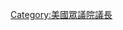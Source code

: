 {{Navbox
| name= 美国联邦众议院议长
| title=[[美國眾議院議長|美国联邦众议院议长]] 
| state= {{{state|autocollapse}}}
|listclass = hlist
| image=[[Image:Seal of the Speaker of the US House of Representatives.svg|125px]]
| group1 = 18世纪
| list1 = 
# [[弗雷德里克·穆伦堡|穆伦堡]]
# [[小乔纳森·特朗布尔|特朗布尔]]
# [[弗雷德里克·穆伦堡|穆伦堡]]
# [[乔纳森·戴顿|戴顿]]
# [[西奥多·塞奇威克|塞奇威克]]
| group2 = 19世纪
| list2 = 
#<li value="6" style="{{hlist-reset|6}}">[[纳撒尼尔·梅肯|梅肯]]
# [[约瑟夫·布拉德利·瓦伦|瓦伦]]
# [[亨利·克莱|克莱]]
# [[兰登·切夫斯|切夫斯]]
# [[亨利·克莱|克莱]]
# [[约翰·W·泰勒|泰勒]]
# [[菲利普·彭德尔顿·巴伯|巴伯]]
# [[亨利·克莱|克莱]]
# [[约翰·W·泰勒|泰勒]]
# [[安德鲁·史蒂文森|史蒂文森]]
# [[约翰·贝尔 (政治家)|贝尔]]
# [[詹姆斯·诺克斯·波尔克|波尔克]]
# [[罗伯特·M·T·亨特|亨特]]
# [[约翰·怀特 (政治家)|怀特]]
# [[约翰·温斯顿·琼斯|琼斯]]
# [[约翰·卫斯理·戴维斯|戴维斯]]
# [[罗伯特·查尔斯·温思罗普|温思罗普]]
# [[豪厄尔·科布|科布]]
# [[林恩·博伊德|博伊德]]
# [[纳撒尼尔·班克斯|班克斯]]
# [[詹姆斯·劳伦斯·奥尔|奥尔]]
# [[威廉·彭宁顿|彭宁顿]]
# [[加鲁沙·格罗|格罗]]
# [[斯凯勒·科尔法克斯|科尔法克斯]]
# [[西奥多·波默罗伊|波默罗伊]]
# [[詹姆斯·G·布莱恩|布莱恩]]
# [[迈克尔·克尔|克尔]]
# [[塞缪尔·J·兰德尔|兰德尔]]
# [[约瑟夫·沃伦·基弗|基弗]]
# [[约翰·G·卡莱尔|卡莱尔]]
# [[托马斯·布拉克特·里德|里德]]
# [[查尔斯·弗雷德里克·克里斯普|克里斯普]]
# [[托马斯·布拉克特·里德|里德]]
# [[戴维·亨德森|亨德森]]
| group3 = 20世纪
| list3 = 
#<li value="40" style="{{hlist-reset|40}}">[[约瑟夫·格尼·坎农|坎农]]
# [[钱普·克拉克|克拉克]]
# [[弗雷德里克·H·吉列特|吉列特]]
# [[尼古拉斯·朗沃斯|朗沃斯]]
# [[约翰·南斯·加纳|加纳]]
# [[亨利·托马斯·雷尼|雷尼]]
# [[老约瑟夫·伯恩斯|伯恩斯]]
# [[威廉·B·班克黑德|班克墨德]]
# [[萨姆·雷伯恩|雷伯恩]]
# [[小约瑟夫·威廉·马丁|马丁]]
# [[萨姆·雷伯恩|雷伯恩]]
# [[小约瑟夫·威廉·马丁|马丁]]
# [[萨姆·雷伯恩|雷伯恩]]
# [[约翰·威廉·麦科马克|麦科马克]]
# [[卡尔·阿尔伯特|阿尔伯特]]
# [[提普·奥尼尔|奥尼尔]]
# [[吉姆·怀特|怀特]]
# [[汤姆·弗利|弗利]]
# [[紐特·金里奇|金里奇]]
# [[丹尼斯·哈斯特尔特|哈斯特尔特]]
| group4 = 21世纪
| list4 = 
#<li value="60" style="{{hlist-reset|60}}">[[蘭希·佩洛西|佩洛西]]
# [[約翰·博納|博纳]]
# [[保羅·萊恩|萊恩]]
# [[蘭希·佩洛西|佩洛西]]
}}<noinclude>
{{collapsible option}}
[[Category:美國眾議院議長]]
</noinclude>